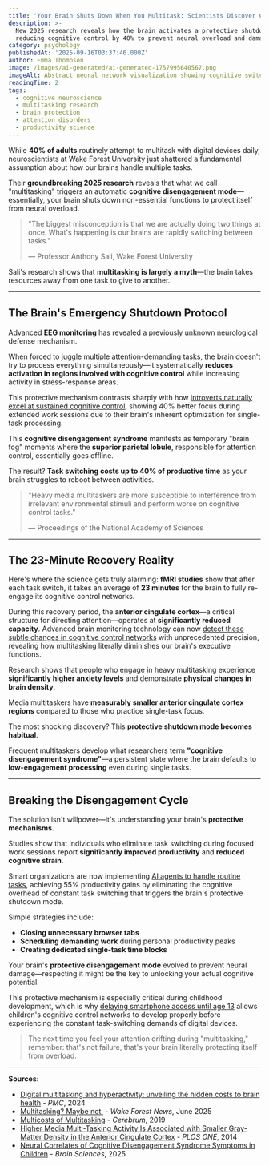 ```yaml
---
title: 'Your Brain Shuts Down When You Multitask: Scientists Discover Cognitive Disengagement Protective Mode'
description: >-
  New 2025 research reveals how the brain activates a protective shutdown mode during multitasking,
  reducing cognitive control by 40% to prevent neural overload and damage
category: psychology
publishedAt: '2025-09-16T03:37:46.000Z'
author: Emma Thompson
image: /images/ai-generated/ai-generated-1757995640567.png
imageAlt: Abstract neural network visualization showing cognitive switching patterns and information pathways transitioning from complex to simplified states representing brain's protective shutdown mechanism
readingTime: 2
tags:
  - cognitive neuroscience
  - multitasking research
  - brain protection
  - attention disorders
  - productivity science
---
```


While **40% of adults** routinely attempt to multitask with digital devices daily, neuroscientists at Wake Forest University just shattered a fundamental assumption about how our brains handle multiple tasks.

Their **groundbreaking 2025 research** reveals that what we call "multitasking" triggers an automatic **cognitive disengagement mode**—essentially, your brain shuts down non-essential functions to protect itself from neural overload.

> "The biggest misconception is that we are actually doing two things at once. What's happening is our brains are rapidly switching between tasks."
>
> — Professor Anthony Sali, Wake Forest University

Sali's research shows that **multitasking is largely a myth**—the brain takes resources away from one task to give to another.

---

## The Brain's Emergency Shutdown Protocol

Advanced **EEG monitoring** has revealed a previously unknown neurological defense mechanism.

When forced to juggle multiple attention-demanding tasks, the brain doesn't try to process everything simultaneously—it systematically **reduces activation in regions involved with cognitive control** while increasing activity in stress-response areas.

This protective mechanism contrasts sharply with how [introverts naturally excel at sustained cognitive control](/psychology/why-introverts-excel-at-deep-work-psychology-research-2025), showing 40% better focus during extended work sessions due to their brain's inherent optimization for single-task processing.

This **cognitive disengagement syndrome** manifests as temporary "brain fog" moments where the **superior parietal lobule**, responsible for attention control, essentially goes offline.

The result? **Task switching costs up to 40% of productive time** as your brain struggles to reboot between activities.

> "Heavy media multitaskers are more susceptible to interference from irrelevant environmental stimuli and perform worse on cognitive control tasks."
>
> — Proceedings of the National Academy of Sciences

---

## The 23-Minute Recovery Reality

Here's where the science gets truly alarming: **fMRI studies** show that after each task switch, it takes an average of **23 minutes** for the brain to fully re-engage its cognitive control networks.

During this recovery period, the **anterior cingulate cortex**—a critical structure for directing attention—operates at **significantly reduced capacity**. Advanced brain monitoring technology can now [detect these subtle changes in cognitive control networks](/health/ai-detects-hidden-consciousness-coma-patients) with unprecedented precision, revealing how multitasking literally diminishes our brain's executive functions.

Research shows that people who engage in heavy multitasking experience **significantly higher anxiety levels** and demonstrate **physical changes in brain density**.

Media multitaskers have **measurably smaller anterior cingulate cortex regions** compared to those who practice single-task focus.

The most shocking discovery? This **protective shutdown mode becomes habitual**.

Frequent multitaskers develop what researchers term **"cognitive disengagement syndrome"**—a persistent state where the brain defaults to **low-engagement processing** even during single tasks.

---

## Breaking the Disengagement Cycle

The solution isn't willpower—it's understanding your brain's **protective mechanisms**.

Studies show that individuals who eliminate task switching during focused work sessions report **significantly improved productivity** and **reduced cognitive strain**.

Smart organizations are now implementing [AI agents to handle routine tasks](/technology/ai-agents-workplace-productivity-2025), achieving 55% productivity gains by eliminating the cognitive overhead of constant task switching that triggers the brain's protective shutdown mode.

Simple strategies include:

- **Closing unnecessary browser tabs**
- **Scheduling demanding work** during personal productivity peaks
- **Creating dedicated single-task time blocks**

Your brain's **protective disengagement mode** evolved to prevent neural damage—respecting it might be the key to unlocking your actual cognitive potential.

This protective mechanism is especially critical during childhood development, which is why [delaying smartphone access until age 13](/science/13-year-rule-child-mental-health) allows children's cognitive control networks to develop properly before experiencing the constant task-switching demands of digital devices.

> The next time you feel your attention drifting during "multitasking," remember: that's not failure, that's your brain literally protecting itself from overload.

---

**Sources:**

- [Digital multitasking and hyperactivity: unveiling the hidden costs to brain health](https://pmc.ncbi.nlm.nih.gov/articles/PMC11543232/) - _PMC_, 2024
- [Multitasking? Maybe not.](https://news.wfu.edu/2025/06/30/multitasking-maybe-not/) - _Wake Forest News_, June 2025
- [Multicosts of Multitasking](https://pmc.ncbi.nlm.nih.gov/articles/PMC7075496/) - _Cerebrum_, 2019
- [Higher Media Multi-Tasking Activity Is Associated with Smaller Gray-Matter Density in the Anterior Cingulate Cortex](https://journals.plos.org/plosone/article?id=10.1371/journal.pone.0106698) - _PLOS ONE_, 2014
- [Neural Correlates of Cognitive Disengagement Syndrome Symptoms in Children](https://www.mdpi.com/2076-3425/15/6/624) - _Brain Sciences_, 2025
